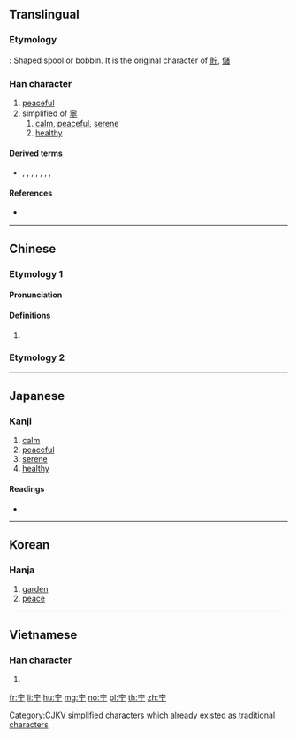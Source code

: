 {{also|寧}}
==Translingual==

===Etymology===
{{Han etyl}}
{{liushu|p}}: Shaped spool or bobbin. It is the original character of [[貯]], [[儲]]

===Han character===
{{Han char|rn=40|rad=宀|as=02|sn=5|four=30201|canj=JMN|ids=⿱宀丁}}

# [[peaceful]]
# simplified of [[寧]]
## [[calm]], [[peaceful]], [[serene]]
## [[healthy]]

====Derived terms====
* {{l|mul|貯}}, {{l|mul|佇}}, {{l|mul|紵}}, {{l|mul|苧}}, {{l|mul|眝}}, {{l|mul|羜}}, {{l|mul|㿾}}, {{l|mul|𤲑}}

====References====
* {{Han ref|kx=0281.120|dkj=07055|dj=0551.120|hdz=20910.010|uh=5B81|ud=23425|bh=C972|bd=51570}}

[[Category:CJKV simplified characters which already existed as traditional characters]]

----

==Chinese==
{{zh-forms}}

===Etymology 1===

====Pronunciation====
{{zh-pron
|m=zhù
|c=cyu5
|mc=y
|oc=y
|ma=
|cat=n
}}

====Definitions====
{{zh-hanzi}}

# {{rfdef|lang=zh}}

===Etymology 2===
{{zh-see|寧}}

----

==Japanese==

===Kanji===
{{ja-kanji|grade=|rs=宀02}}

# [[calm]]
# [[peaceful]]
# [[serene]]
# [[healthy]]

====Readings====
* {{ja-readings|on=[[ちょ]] (cho)|kun=[[たくわえる]] (takuwaeru), [[たたずむ]] (tatazumu)}}

----

==Korean==

===Hanja===
{{ko-hanja|hangeul=[[저]]|rv=jeo|mr=chŏ}}

# [[garden]]
# [[peace]]

----

==Vietnamese==

===Han character===
{{vi-readings|rs=宀02|hanviet=trữ}}

# {{defn|lang=vi|sort=宀02}}

[[fr:宁]]
[[li:宁]]
[[hu:宁]]
[[mg:宁]]
[[no:宁]]
[[pl:宁]]
[[th:宁]]
[[zh:宁]]